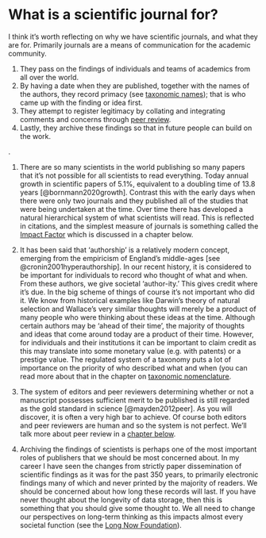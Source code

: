# What is a scientific journal for? {#whatjournalfor}

I think it’s worth reflecting on why we have scientific journals, and what they are for. Primarily journals are a means of communication for the academic community. 

1. They pass on the findings of individuals and teams of academics from all over the world. 
1. By having a date when they are published, together with the names of the authors, they record primacy (see [taxonomic names](taxonomy.html)); that is who came up with the finding or idea first.
1. They attempt to register legitimacy by collating and integrating comments and concerns through [peer review](peerreview.html).
1. Lastly, they archive these findings so that in future people can build on the work. 

.

1. There are so many scientists in the world publishing so many papers that it's not possible for all scientists to read everything. Today annual growth in scientific papers of 5.1%, equivalent to a doubling time of 13.8 years [@bornmann2020growth]. Contrast this with the early days when there were only two journals and they published all of the studies that were being undertaken at the time. Over time there has developed a natural hierarchical system of what scientists will read. This is reflected in citations, and the simplest measure of journals is something called the [Impact Factor](impactfactor.html) which is discussed in a chapter below. 

1. It has been said that ‘authorship’ is a relatively modern concept, emerging from the empiricism of England’s middle-ages [see @cronin2001hyperauthorship]. In our recent history, it is considered to be important for individuals to record who thought of what and when. From these authors, we give societal ‘author-ity.’ This gives credit where it's due. In the big scheme of things of course it's not important who did it. We know from historical examples like Darwin's theory of natural selection and Wallace’s very similar thoughts will merely be a product of many people who were thinking about these ideas at the time. Although certain authors may be ‘ahead of their time’, the majority of thoughts and ideas that come around today are a product of their time. However, for individuals and their institutions it can be important to claim credit as this may translate into some monetary value (e.g. with patents) or a prestige value. The regulated system of a taxonomy puts a lot of importance on the priority of who described what and when (you can read more about that in the chapter on [taxonomic nomenclature](taxonomy.html).

1. The system of editors and peer reviewers determining whether or not a manuscript possesses sufficient merit to be published is still regarded as the gold standard in science [@mayden2012peer]. As you will discover, it is often a very high bar to achieve. Of course both editors and peer reviewers are human and so the system is not perfect. We'll talk more about peer review in a [chapter below](peerreview.html). 

1. Archiving the findings of scientists is perhaps one of the most important roles of publishers that we should be most concerned about. In my career I have seen the changes from strictly paper dissemination of scientific findings as it was for the past 350 years, to primarily electronic findings many of which and never printed by the majority of readers. We should be concerned about how long these records will last. If you have never thought about the longevity of data storage, then this is something that you should give some thought to. We all need to change our perspectives on long-term thinking as this impacts almost every societal function (see the [Long Now Foundation](https://longnow.org/)).
